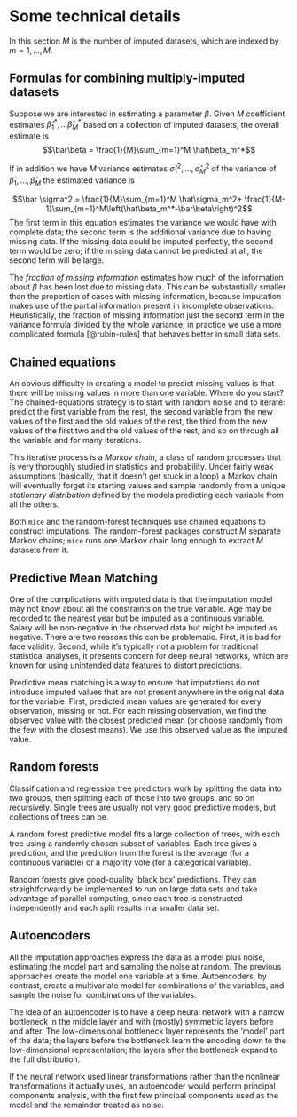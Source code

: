 # Some technical details

In this section $M$ is the number of imputed datasets, which are indexed by $m=1,\dots,M$.  

## Formulas for combining multiply-imputed datasets

Suppose we are interested in estimating a parameter $\beta$. Given $M$ coefficient estimates $\hat\beta_1^*,\ldots\hat\beta_M^*$ based on a collection of imputed datasets, the overall estimate is 
$$\bar\beta = \frac{1}{M}\sum_{m=1}^M \hat\beta_m^*$$

If in addition we have $M$ variance estimates $\hat\sigma^2_1,\dots,\hat\sigma^2_M$ of the variance of $\hat\beta_1,\dots,\hat\beta_M$ the estimated variance is

$$\bar \sigma^2 = \frac{1}{M}\sum_{m=1}^M \hat\sigma_m^2+ \frac{1}{M-1}\sum_{m=1}^M\left(\hat\beta_m^*-\bar\beta\right)^2$$
The first term in this equation estimates the variance we would have with complete data; the second term is the additional variance due to having missing data.   If the missing data could be imputed perfectly, the second term would be zero; if the missing data cannot be predicted at all, the second term will be large.

The *fraction of missing information* estimates how much of the information about $\beta$ has been lost due to missing data.  This can be substantially smaller than the proportion of cases with missing information, because imputation makes use of the partial information present in incomplete observations.  Heuristically, the fraction of missing information just the second term in the variance formula divided by the whole variance; in practice we use a more complicated formula [@rubin-rules] that behaves better in small data sets.


## Chained equations

An obvious difficulty in creating a model to predict missing values is that there will be missing values in more than one variable. Where do you start?  The chained-equations strategy is to start with random noise and to iterate: predict the first variable from the rest, the second variable from the new values of the first and the old values of the rest, the third from the new values of the first two and the old values of the rest, and so on through all the variable and for many iterations.

This iterative process is a *Markov chain*, a class of random processes that is very thoroughly studied in statistics and probability.  Under fairly weak assumptions (basically, that it doesn't get stuck in a loop) a Markov chain will eventually forget its starting values and sample randomly from a unique *stationary distribution* defined by the models predicting each variable from all the others.

Both `mice` and the random-forest techniques use chained equations to construct imputations. The random-forest packages construct $M$ separate Markov chains; `mice` runs one Markov chain long enough to extract $M$ datasets from it. 

## Predictive Mean Matching {#pmm}

One of the complications with imputed data is that the imputation model may not know about all the constraints on the true variable. Age may be recorded to the nearest year but be imputed as a continuous variable. Salary will be non-negative in the observed data but might be imputed as negative. There are two reasons this can be problematic. First, it is bad for face validity. Second, while it's typically not a problem for traditional statistical analyses, it presents concern for deep neural networks, which are known for using unintended data features to distort predictions. 

Predictive mean matching is a way to ensure that imputations do not introduce imputed values that are not present anywhere in the original data for the variable. First, predicted mean values are generated for every observation, missing or not.  For each missing observation, we find the observed value with the closest predicted mean (or choose randomly from the few with the closest means). We use this observed value as the imputed value. 

## Random forests

Classification and regression tree predictors work by splitting the data into two groups, then splitting each of those into two groups, and so on recursively.  Single trees are usually not very good predictive models, but collections of trees can be. 

A random forest predictive model fits a large collection of trees, with each tree using a randomly chosen subset of variables.  Each tree gives a prediction, and the prediction from the forest is the average (for a continuous variable) or a majority vote (for a categorical variable).

Random forests give good-quality 'black box' predictions. They can straightforwardly be implemented to run on large data sets and take advantage of parallel computing, since each tree is constructed independently and each split results in a smaller data set. 

## Autoencoders

All the imputation approaches express the data as a model plus noise, estimating the model part and sampling the noise at random.  The previous approaches create the model one variable at a time.  Autoencoders, by contrast, create a multivariate model for combinations of the variables, and sample the noise for combinations of the variables. 

The idea of an autoencoder is to have a deep neural network with a narrow bottleneck in the middle layer and with (mostly) symmetric layers before and after. The low-dimensional bottleneck layer represents the 'model' part of the data; the layers before the bottleneck learn the encoding down to the low-dimensional representation; the layers after the bottleneck expand to the full distribution. 

If the neural network used linear transformations rather than the nonlinear transformations it actually uses, an autoencoder would perform principal components analysis, with the first few principal components used as the model and the remainder treated as noise. 

